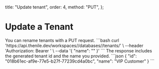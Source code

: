   title: "Update tenant",
  order: 4,
  method: "PUT",
};

# Update a Tenant

<Row>
  <Col>
    You can rename tenants with a PUT request.
  </Col>
  <Col>
    <CodeGroups
      title={"Update Tenant Request"}
      method={"PUT"}
      pathname={"/workspaces/:workspaceSlug/databases/:databaseName/tenants/:tenantId"}
    >
      ```bash
      curl 'https://api.thenile.dev/workspaces/<string>/databases/<string>/tenants/<string>' \
      --header 'Authorization: Bearer <string>' \
      --data '{
        "name": "<string>"
      }'
      ```
    </CodeGroups>
  </Col>
</Row>
<Row>
  <Col>
    The response includes the generated tenant id and the name you provided.
  </Col>
  <Col>
    <CodeGroups
      title={"Update Tenant Response"}
      method={"200"}
      pathname={"/workspaces/:workspaceSlug/databases/:databaseName/tenants/:tenantId"}
    >
      ```json
      {
        "id": "018b61ec-af9e-77e5-b27f-77239cd4a0bc",
        "name": "VIP Customer"
      }
      ```
    </CodeGroups>
  </Col>
</Row>
